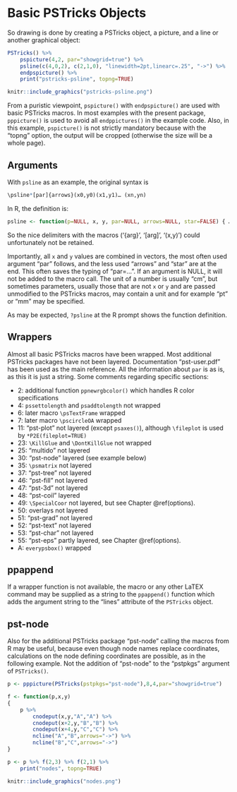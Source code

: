 # Basic PSTricks Objects

So drawing is done by creating a PSTricks object, a picture, and a line or
another graphical object:

```r
PSTricks() %>%
    pspicture(4,2, par="showgrid=true") %>%
    psline(c(4,0,2), c(2,1,0), "linewidth=2pt,linearc=.25", "->") %>%
    endpspicture() %>%
    print("pstricks-psline", topng=TRUE)
```
```r
knitr::include_graphics("pstricks-psline.png")
```

From a puristic viewpoint, `pspicture()` with `endpspicture()` are
used with basic PSTricks macros. In most examples with the present
package, `pppicture()` is used to avoid all `endppictures()` in the
example code. Also, in this example, `pspicture()` is not strictly
mandatory because with the "topng" option, the output will be cropped
(otherwise the size will be a whole page).

## Arguments

With `psline` as an example, the original syntax is

```r
\psline*[par]{arrows}(x0,y0)(x1,y1)… (xn,yn)
```

In R, the definition is:

```r
psline <- function(p=NULL, x, y, par=NULL, arrows=NULL, star=FALSE) { … }
```

So the nice delimiters with the macros ('{arg}', '[arg]', '(x,y)') could
unfortunately not be retained.

Importantly, all `x` and `y` values are combined in vectors, the most
often used argument "par" follows, and the less used "arrows" and
"star" are at the end. This often saves the typing of "par=…".  If an
argument is NULL, it will not be added to the macro call.  The unit of
a number is usually "cm", but sometimes parameters, usually those that
are not `x` or `y` and are passed unmodified to the PSTricks macros,
may contain a unit and for example "pt" or "mm" may be specified.

As may be expected, `?psline` at the R prompt shows the function definition.

## Wrappers

Almost all basic PSTricks macros have been wrapped. Most additional
PSTricks packages have not been layered. Documentation "pst-user.pdf"
has been used as the main reference. All the information about `par`
is as is, as this it is just a string. Some comments regarding specific sections:

- 2: additional function `ppnewrgbcolor()` which handles R color specifications
- 4: `pssettolength` and `psaddtolength` not wrapped
- 6: later macro `\psTextFrame` wrapped
- 7: later macro `\pscircleOA` wrapped
- 11: "pst-plot" not layered (except `psaxes()`), although `\fileplot`
      is used by `*P2E(fileplot=TRUE)`
- 23: `\KillGlue` and `\DontKillGlue` not wrapped
- 25: "multido" not layered
- 30: "pst-node" layered (see example below)
- 35: `\psmatrix` not layered
- 37: "pst-tree" not layered
- 46: "pst-fill" not layered
- 47: "pst-3d" not layered
- 48: "pst-coil" layered
- 49: `\SpecialCoor` not layered, but see Chapter \@ref(options).
- 50: overlays not layered
- 51: "pst-grad" not layered
- 52: "pst-text" not layered
- 53: "pst-char" not layered
- 55: "pst-eps" partly layered, see Chapter \@ref(options).
- A: `everypsbox()` wrapped

## ppappend

If a wrapper function is not available, the macro or any other LaTEX command may
be supplied as a string to the `ppappend()` function which adds the argument
string to the "lines" attribute of the `PSTricks` object.

## pst-node

Also for the additional PSTricks package "pst-node" calling the macros
from R may be useful, because even though node names replace coordinates,
calculations on the node defining coordinates are possible, as in the
following example. Not the addition of "pst-node" to the "pstpkgs"
argument of `PSTricks()`.

```r
p <- pppicture(PSTricks(pstpkgs="pst-node"),8,4,par="showgrid=true")

f <- function(p,x,y)
{
    p %>%
        cnodeput(x,y,"A","A") %>%
        cnodeput(x+2,y,"B","B") %>%
        cnodeput(x+4,y,"C","C") %>%
        ncline("A","B",arrows="->") %>%
        ncline("B","C",arrows="->")
}

p <- p %>% f(2,3) %>% f(2,1) %>%
    print("nodes", topng=TRUE)
```
```r
knitr::include_graphics("nodes.png")
```
